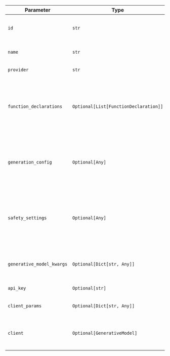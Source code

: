 | Parameter                 | Type                                  | Default              | Description                                                                                            |
| ------------------------- | ------------------------------------- | -------------------- | ------------------------------------------------------------------------------------------------------ |
| `id`                      | `str`                                 | `"gemini-1.5-flash"` | The specific model ID used for generating responses.                                                   |
| `name`                    | `str`                                 | `"Gemini"`           | The name identifier for the agent.                                                                     |
| `provider`                | `str`                                 | `"VertexAI"`         | The provider of the model.                                                                             |
| `function_declarations`   | `Optional[List[FunctionDeclaration]]` | -                    | A list of function declarations that the model can utilize during the response generation process.     |
| `generation_config`       | `Optional[Any]`                       | -                    | Configuration settings for the generation process, such as parameters for controlling output behavior. |
| `safety_settings`         | `Optional[Any]`                       | -                    | Settings related to safety measures, ensuring the generation of appropriate and safe content.          |
| `generative_model_kwargs` | `Optional[Dict[str, Any]]`            | -                    | Additional keyword arguments for the generative model.                                                 |
| `api_key`                 | `Optional[str]`                       | `None`               | API key for authentication.                            |
| `client_params`           | `Optional[Dict[str, Any]]`            | `None`               | Additional parameters for the client.                  |
| `client`                  | `Optional[GenerativeModel]`           | -                    | A pre-configured instance of the Gemini client.                                                        |

